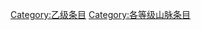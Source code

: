 {{catmore1|[[Wikipedia:山脉专题|Wikipedia:山脉专题]]}}
{{Articles by Quality|topic=山脉|project=山脉|format=TOC}}
{{emptycat}}

[[Category:乙级条目|Category:乙级条目]]
[[Category:各等级山脉条目|Category:各等级山脉条目]]